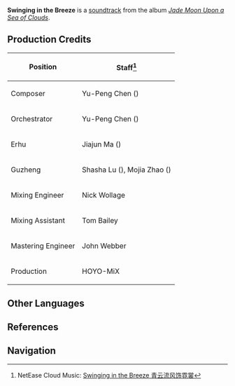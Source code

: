 {{Soundtrack Infobox
|title          =
|image          = Jade Moon Upon a Sea of Clouds.png
|album          = Jade Moon Upon a Sea of Clouds
|disc           = 2
|number         = 57
|featured       =
|featured2      =
|featured3      =
|featured_disc  =
|featured_disc2 =
|featured_disc3 =
|youtube_id     = c0jZ7sPyouE
|youtube_time   = 1875
|spotify_id     = 30x4S4dE4LiqFfOPxvOo97
|played_in      = Liyue Harbor
|during         = [[Sea of Clouds]]
|domain         =
|previous       = Flickering Petals
|next           = Solitude Mountains
}}
'''Swinging in the Breeze''' is a [[soundtrack]] from the album ''[[Jade Moon Upon a Sea of Clouds]]''.

==Production Credits==
{| class="wikitable" style="text-align:left; height:0.5em"
! Position
! Staff<ref>NetEase Cloud Music: [https://music.163.com/#/song?id=1492275973 Swinging in the Breeze 青云流风饰霓裳]</ref>
|-
! Composer
| Yu-Peng Chen ({{zh|陈致逸}})
|-
! Orchestrator
| Yu-Peng Chen ({{zh|陈致逸}})
|-
! Erhu
| Jiajun Ma ({{zh|马稼骏}})
|-
! Guzheng
| Shasha Lu ({{zh|陆莎莎}}), Mojia Zhao ({{zh|赵墨佳}})
|-
! Mixing Engineer
| Nick Wollage
|-
! Mixing Assistant
| Tom Bailey
|-
! Mastering Engineer
| John Webber
|-
! Production
| HOYO-MiX
|}

==Other Languages==
{{Other Languages
|en      = Swinging in the Breeze
|zhs     = 青云流风饰霓裳
|zhs_rm  = Qīngyún Liúfēng Shì Nícháng
|zht     = 青雲流風飾霓裳
|zht_rm  = Qīngyún Liúfēng Shì Nícháng
|zh_tl   = 
|ja      = 揺らめく霓裳の花
|ja_rm   = Yurameku Keishou no Hana
|ja_tl   = 
|tr      = 
|it      = 
}}

==References==
{{Reflist}}

==Navigation==
{{Soundtrack Navbox|Jade Moon Upon a Sea of Clouds}}